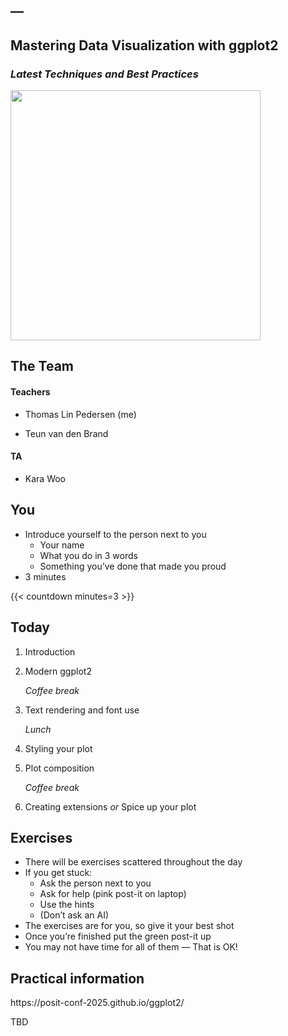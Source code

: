 ---
---

## Mastering Data Visualization with ggplot2
### *Latest Techniques and Best Practices*

::: r-stack
![](https://github.com/rstudio/hex-stickers/blob/main/PNG/ggplot2.png?raw=true){width="400"}
:::

## The Team

::: {.center-y}
#### Teachers
* Thomas Lin Pedersen (me)

* Teun van den Brand

#### TA
* Kara Woo
:::

## You

* Introduce yourself to the person next to you
  - Your name
  - What you do in 3 words
  - Something you've done that made you proud
* 3 minutes

{{< countdown minutes=3 >}}

## Today

1. Introduction
2. Modern ggplot2

   *Coffee break*

3. Text rendering and font use

   *Lunch*

4. Styling your plot
5. Plot composition

   *Coffee break*

6. Creating extensions *or* Spice up your plot

## Exercises

* There will be exercises scattered throughout the day
* If you get stuck:
  - Ask the person next to you
  - Ask for help (pink post-it on laptop)
  - Use the hints
  - (Don't ask an AI)
* The exercises are for you, so give it your best shot
* Once you're finished put the green post-it up
* You may not have time for all of them — That is OK!

## Practical information

https://posit-conf-2025.github.io/ggplot2/

TBD
